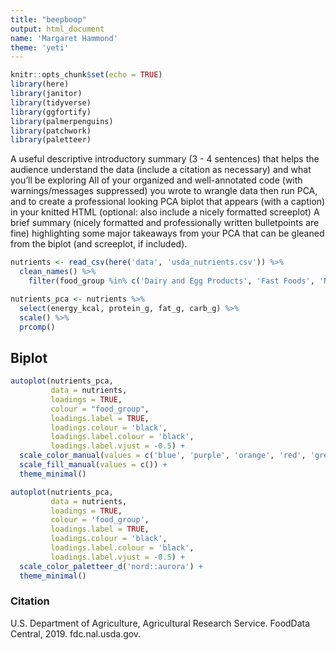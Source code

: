 ```yaml
---
title: "beepboop"
output: html_document
name: 'Margaret Hammond'
theme: 'yeti'
---
```


```r
knitr::opts_chunk$set(echo = TRUE)
library(here)
library(janitor)
library(tidyverse)
library(ggfortify)
library(palmerpenguins)
library(patchwork)
library(paletteer)
```


A useful descriptive introductory summary (3 - 4 sentences) that helps the audience understand the data (include a citation as necessary) and what you’ll be exploring
All of your organized and well-annotated code (with warnings/messages suppressed) you wrote to wrangle data then run PCA, and to create a professional looking PCA biplot that appears (with a caption) in your knitted HTML (optional: also include a nicely formatted screeplot)
A brief summary (nicely formatted and professionally written bulletpoints are fine) highlighting some major takeaways from your PCA that can be gleaned from the biplot (and screeplot, if included). 



```r
nutrients <- read_csv(here('data', 'usda_nutrients.csv')) %>% 
  clean_names() %>% 
    filter(food_group %in% c('Dairy and Egg Products', 'Fast Foods', 'Nut and Seed Products', 'Snacks', 'Vegetable and Vegetable Products'))

nutrients_pca <- nutrients %>% 
  select(energy_kcal, protein_g, fat_g, carb_g) %>% 
  scale() %>% 
  prcomp()
```

## Biplot

```r
 
 
autoplot(nutrients_pca,
         data = nutrients,
         loadings = TRUE,
         colour = "food_group",
         loadings.label = TRUE,
         loadings.colour = 'black',
         loadings.label.colour = 'black',
         loadings.label.vjust = -0.5) +
  scale_color_manual(values = c('blue', 'purple', 'orange', 'red', 'green')) +
  scale_fill_manual(values = c()) +
  theme_minimal()
```

```r
autoplot(nutrients_pca,
         data = nutrients,
         loadings = TRUE,
         colour = 'food_group',
         loadings.label = TRUE,
         loadings.colour = 'black',
         loadings.label.colour = 'black',
         loadings.label.vjust = -0.5) +
  scale_color_paletteer_d('nord::aurora') +
  theme_minimal()
```

### Citation
 U.S. Department of Agriculture, Agricultural Research Service. FoodData Central, 2019. fdc.nal.usda.gov.
